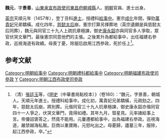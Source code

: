 '''魏元'''，字'''景善'''，[[山東承宣布政使司|山東承宣布政使司]][[東昌府|東昌府]][[朝城縣|朝城縣]]人。[[明朝|明朝]]官員、進士出身。

[[明英宗|英宗]]天順元年（1457年），登丁丑科[[進士|進士]]，授禮科[[給事中|給事中]]。憲宗[[成化|成化]]年間，彈劾[[萬貴妃|萬貴妃]]兄弟驕橫。成化四年，[[孝莊睿皇后|慈懿太后]]崩，憲宗打算另擇葬地（英宗遺願是與慈懿太后同葬），魏元與同官三十九人上疏抗章極諫，御史[[康永韶|康永韶]]亦與同官多人爭取，眾官伏哭文華門，最後憲宗同意他們的主張。之後累升為都給事中，出任福建右參政，巡視海道有政績。母喪丁憂，除服后啟用江西參政，死於任上<ref>（清）[[張廷玉|張廷玉]]等，《[[明史|明史]]（中華書局點校本）》（卷180）：“魏元，字景善，朝城人。天順元年進士。授禮科給事中。成化初，萬貴妃兄弟驕橫，元疏劾之。四年，慈懿太后崩，將別葬。元偕同官三十九人抗章極諫，御史康永韶亦偕同官四十一人爭之，伏哭文華門，竟得如禮。其年九月，彗星見。元率諸給事上言。帝優詔褒答之，然竟不能用。元屢遷都給事中，出為福建右參政。巡視海道，嚴禁越海私販。巨商以重寶賂，元怒叱出之。母憂歸，廬墓三年，服除，起江西參政，卒。”</ref>。

==参考文献==
{{wikisource|明史/卷180}}
<div class="references-small">
<references />
</div>

{{明朝人物小作品}}
{{天順元年丁丑科殿試金榜}}
{{DEFAULTSORT:Wei魏}}
[[Category:明朝給事中|Category:明朝給事中]]
[[Category:明朝禮科都給事中|Category:明朝禮科都給事中]]
[[Category:明朝福建布政使司參政|Category:明朝福建布政使司參政]]
[[Category:魏姓|Y]]
[[Category:明朝江西布政使司參政|Category:明朝江西布政使司參政]]